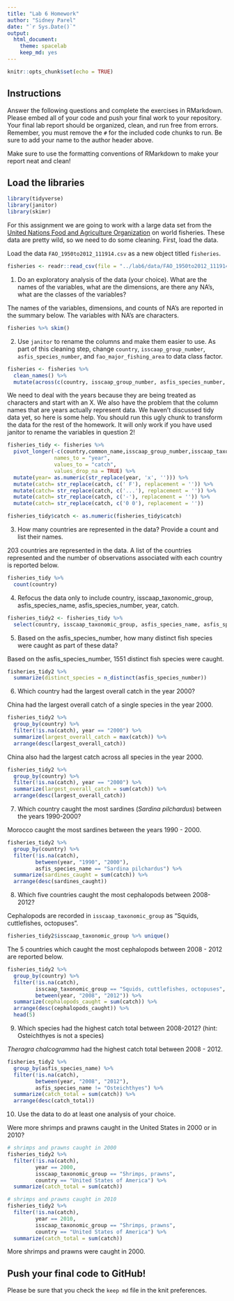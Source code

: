 ```yaml
---
title: "Lab 6 Homework"
author: "Sidney Parel"
date: "`r Sys.Date()`"
output:
  html_document: 
    theme: spacelab
    keep_md: yes
---
```


```r
knitr::opts_chunk$set(echo = TRUE)
```

## Instructions
Answer the following questions and complete the exercises in RMarkdown. Please embed all of your code and push your final work to your repository. Your final lab report should be organized, clean, and run free from errors. Remember, you must remove the `#` for the included code chunks to run. Be sure to add your name to the author header above.  

Make sure to use the formatting conventions of RMarkdown to make your report neat and clean!  

## Load the libraries
```r
library(tidyverse)
library(janitor)
library(skimr)
```

For this assignment we are going to work with a large data set from the [United Nations Food and Agriculture Organization](http://www.fao.org/about/en/) on world fisheries. These data are pretty wild, so we need to do some cleaning. First, load the data.  

Load the data `FAO_1950to2012_111914.csv` as a new object titled `fisheries`.
```r
fisheries <- readr::read_csv(file = "../lab6/data/FAO_1950to2012_111914.csv")
```

1. Do an exploratory analysis of the data (your choice). What are the names of the variables, what are the dimensions, are there any NA's, what are the classes of the variables?  

The names of the variables, dimensions, and counts of NA's are reported in the summary below. The variables with NA's are characters.
```r
fisheries %>% skim()
```


2. Use `janitor` to rename the columns and make them easier to use. As part of this cleaning step, change `country`, `isscaap_group_number`, `asfis_species_number`, and `fao_major_fishing_area` to data class factor. 
```r
fisheries <- fisheries %>% 
  clean_names() %>% 
  mutate(across(c(country, isscaap_group_number, asfis_species_number, fao_major_fishing_area), as.factor))
```


We need to deal with the years because they are being treated as characters and start with an X. We also have the problem that the column names that are years actually represent data. We haven't discussed tidy data yet, so here is some help. You should run this ugly chunk to transform the data for the rest of the homework. It will only work if you have used janitor to rename the variables in question 2!
```r
fisheries_tidy <- fisheries %>% 
  pivot_longer(-c(country,common_name,isscaap_group_number,isscaap_taxonomic_group,asfis_species_number,asfis_species_name,fao_major_fishing_area,measure),
               names_to = "year",
               values_to = "catch",
               values_drop_na = TRUE) %>% 
  mutate(year= as.numeric(str_replace(year, 'x', ''))) %>% 
  mutate(catch= str_replace(catch, c(' F'), replacement = '')) %>% 
  mutate(catch= str_replace(catch, c('...'), replacement = '')) %>% 
  mutate(catch= str_replace(catch, c('-'), replacement = '')) %>% 
  mutate(catch= str_replace(catch, c('0 0'), replacement = ''))

fisheries_tidy$catch <- as.numeric(fisheries_tidy$catch)
```

3. How many countries are represented in the data? Provide a count and list their names.

203 countries are represented in the data. A list of the countries represented and the number of observations associated with each country is reported below.

```r
fisheries_tidy %>% 
  count(country)
```

4. Refocus the data only to include country, isscaap_taxonomic_group, asfis_species_name, asfis_species_number, year, catch.
```r
fisheries_tidy2 <- fisheries_tidy %>% 
  select(country, isscaap_taxonomic_group, asfis_species_name, asfis_species_number, year, catch)
```

5. Based on the asfis_species_number, how many distinct fish species were caught as part of these data?

Based on the asfis_species_number, 1551 distinct fish species were caught.
```r
fisheries_tidy2 %>% 
  summarize(distinct_species = n_distinct(asfis_species_number))
```

6. Which country had the largest overall catch in the year 2000?

China had the largest overall catch of a single species in the year 2000.
```r
fisheries_tidy2 %>% 
  group_by(country) %>% 
  filter(!is.na(catch), year == "2000") %>% 
  summarize(largest_overall_catch = max(catch)) %>% 
  arrange(desc(largest_overall_catch))
```
China also had the largest catch across all species in the year 2000.
```r
fisheries_tidy2 %>% 
  group_by(country) %>% 
  filter(!is.na(catch), year == "2000") %>% 
  summarize(largest_overall_catch = sum(catch)) %>% 
  arrange(desc(largest_overall_catch))
```

7. Which country caught the most sardines (_Sardina pilchardus_) between the years 1990-2000?

Morocco caught the most sardines between the years 1990 - 2000.
```r
fisheries_tidy2 %>% 
  group_by(country) %>% 
  filter(!is.na(catch), 
         between(year, "1990", "2000"), 
         asfis_species_name == "Sardina pilchardus") %>% 
  summarize(sardines_caught = sum(catch)) %>% 
  arrange(desc(sardines_caught))
```

8. Which five countries caught the most cephalopods between 2008-2012?

Cephalopods are recorded in `isscaap_taxonomic_group` as "Squids, cuttlefishes, octopuses".
```r
fisheries_tidy2$isscaap_taxonomic_group %>% unique()
```
The 5 countries which caught the most cephalopods between 2008 - 2012 are reported below.
```r
fisheries_tidy2 %>% 
  group_by(country) %>% 
  filter(!is.na(catch), 
         isscaap_taxonomic_group == "Squids, cuttlefishes, octopuses", 
         between(year, "2008", "2012")) %>% 
  summarize(cephalopods_caught = sum(catch)) %>% 
  arrange(desc(cephalopods_caught)) %>% 
  head(5)
```

9. Which species had the highest catch total between 2008-2012? (hint: Osteichthyes is not a species)

_Theragra chalcogramma_ had the highest catch total between 2008 - 2012.
```r
fisheries_tidy2 %>% 
  group_by(asfis_species_name) %>% 
  filter(!is.na(catch), 
         between(year, "2008", "2012"), 
         asfis_species_name != "Osteichthyes") %>% 
  summarize(catch_total = sum(catch)) %>% 
  arrange(desc(catch_total))
```

10. Use the data to do at least one analysis of your choice.

Were more shrimps and prawns caught in the United States in 2000 or in 2010?
```r
# shrimps and prawns caught in 2000
fisheries_tidy2 %>% 
  filter(!is.na(catch), 
         year == 2000, 
         isscaap_taxonomic_group == "Shrimps, prawns",
         country == "United States of America") %>% 
  summarize(catch_total = sum(catch))
```
```r
# shrimps and prawns caught in 2010
fisheries_tidy2 %>% 
  filter(!is.na(catch), 
         year == 2010, 
         isscaap_taxonomic_group == "Shrimps, prawns",
         country == "United States of America") %>% 
  summarize(catch_total = sum(catch))
```
More shrimps and prawns were caught in 2000.

## Push your final code to GitHub!
Please be sure that you check the `keep md` file in the knit preferences.   